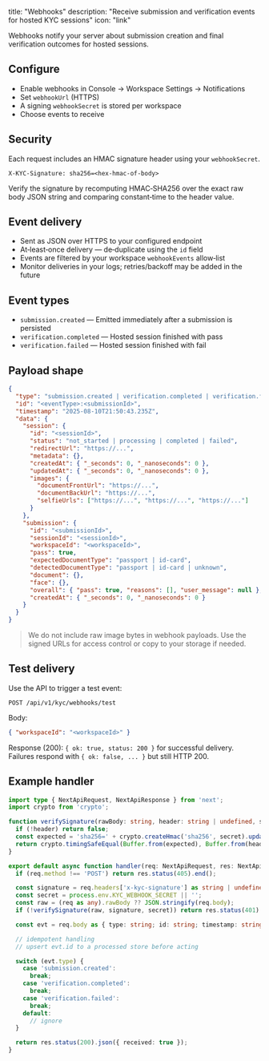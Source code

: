 title: "Webhooks"
description: "Receive submission and verification events for hosted KYC sessions"
icon: "link"

Webhooks notify your server about submission creation and final verification outcomes for hosted sessions.

## Configure

- Enable webhooks in Console → Workspace Settings → Notifications
- Set `webhookUrl` (HTTPS)
- A signing `webhookSecret` is stored per workspace
- Choose events to receive

## Security

Each request includes an HMAC signature header using your `webhookSecret`.

```
X-KYC-Signature: sha256=<hex-hmac-of-body>
```

Verify the signature by recomputing HMAC‑SHA256 over the exact raw body JSON string and comparing constant‑time to the header value.

## Event delivery

- Sent as JSON over HTTPS to your configured endpoint
- At‑least‑once delivery — de‑duplicate using the `id` field
- Events are filtered by your workspace `webhookEvents` allow‑list
- Monitor deliveries in your logs; retries/backoff may be added in the future

## Event types

- `submission.created` — Emitted immediately after a submission is persisted
- `verification.completed` — Hosted session finished with pass
- `verification.failed` — Hosted session finished with fail

## Payload shape

```json
{
  "type": "submission.created | verification.completed | verification.failed",
  "id": "<eventType>:<submissionId>",
  "timestamp": "2025-08-10T21:50:43.235Z",
  "data": {
    "session": {
      "id": "<sessionId>",
      "status": "not_started | processing | completed | failed",
      "redirectUrl": "https://...",
      "metadata": {},
      "createdAt": { "_seconds": 0, "_nanoseconds": 0 },
      "updatedAt": { "_seconds": 0, "_nanoseconds": 0 },
      "images": {
        "documentFrontUrl": "https://...",
        "documentBackUrl": "https://...",
        "selfieUrls": ["https://...", "https://...", "https://..."]
      }
    },
    "submission": {
      "id": "<submissionId>",
      "sessionId": "<sessionId>",
      "workspaceId": "<workspaceId>",
      "pass": true,
      "expectedDocumentType": "passport | id-card",
      "detectedDocumentType": "passport | id-card | unknown",
      "document": {},
      "face": {},
      "overall": { "pass": true, "reasons": [], "user_message": null },
      "createdAt": { "_seconds": 0, "_nanoseconds": 0 }
    }
  }
}
```

> We do not include raw image bytes in webhook payloads. Use the signed URLs for access control or copy to your storage if needed.

## Test delivery

Use the API to trigger a test event:

```
POST /api/v1/kyc/webhooks/test
```

Body:

```json
{ "workspaceId": "<workspaceId>" }
```

Response (200): `{ ok: true, status: 200 }` for successful delivery. Failures respond with `{ ok: false, ... }` but still HTTP 200.

## Example handler

```typescript
import type { NextApiRequest, NextApiResponse } from 'next';
import crypto from 'crypto';

function verifySignature(rawBody: string, header: string | undefined, secret: string) {
  if (!header) return false;
  const expected = 'sha256=' + crypto.createHmac('sha256', secret).update(rawBody).digest('hex');
  return crypto.timingSafeEqual(Buffer.from(expected), Buffer.from(header));
}

export default async function handler(req: NextApiRequest, res: NextApiResponse) {
  if (req.method !== 'POST') return res.status(405).end();

  const signature = req.headers['x-kyc-signature'] as string | undefined;
  const secret = process.env.KYC_WEBHOOK_SECRET || '';
  const raw = (req as any).rawBody ?? JSON.stringify(req.body);
  if (!verifySignature(raw, signature, secret)) return res.status(401).json({ error: 'invalid_signature' });

  const evt = req.body as { type: string; id: string; timestamp: string; data: any };

  // idempotent handling
  // upsert evt.id to a processed store before acting

  switch (evt.type) {
    case 'submission.created':
      break;
    case 'verification.completed':
      break;
    case 'verification.failed':
      break;
    default:
      // ignore
  }

  return res.status(200).json({ received: true });
}
```

